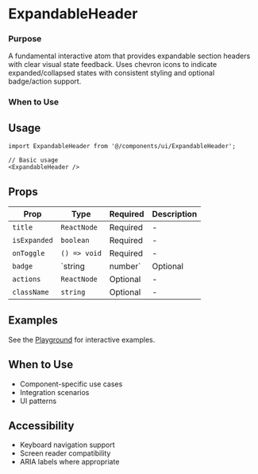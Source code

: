 # ExpandableHeader

### Purpose
A fundamental interactive atom that provides expandable section headers with clear visual state feedback. Uses chevron icons to indicate expanded/collapsed states with consistent styling and optional badge/action support.
### When to Use

## Usage

```tsx
import ExpandableHeader from '@/components/ui/ExpandableHeader';

// Basic usage
<ExpandableHeader />
```

## Props

| Prop | Type | Required | Description |
|------|------|----------|-------------|
| `title` | `ReactNode` | Required | - |
| `isExpanded` | `boolean` | Required | - |
| `onToggle` | `() => void` | Required | - |
| `badge` | `string | number` | Optional | - |
| `actions` | `ReactNode` | Optional | - |
| `className` | `string` | Optional | - |

## Examples

See the [Playground](/play) for interactive examples.

## When to Use

- Component-specific use cases
- Integration scenarios
- UI patterns

## Accessibility

- Keyboard navigation support
- Screen reader compatibility
- ARIA labels where appropriate
